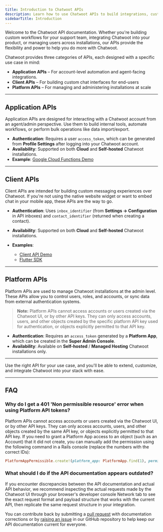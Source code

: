 ```yaml
---
title: Introduction to Chatwoot APIs
description: Learn how to use Chatwoot APIs to build integrations, customize chat experiences, and manage your installation.
sidebarTitle: Introduction
---
```


Welcome to the Chatwoot API documentation. Whether you're building custom workflows for your support team, integrating Chatwoot into your product, or managing users across installations, our APIs provide the flexibility and power to help you do more with Chatwoot.

Chatwoot provides three categories of APIs, each designed with a specific use case in mind:

- **Application APIs** – For account-level automation and agent-facing integrations.
- **Client APIs** – For building custom chat interfaces for end-users
- **Platform APIs** – For managing and administering installations at scale

---

## Application APIs

Application APIs are designed for interacting with a Chatwoot account from an agent/admin perspective. Use them to build internal tools, automate workflows, or perform bulk operations like data import/export.

- **Authentication**: Requires a user `access_token`, which can be generated from **Profile Settings** after logging into your Chatwoot account.
- **Availability**: Supported on both **Cloud** and **Self-hosted** Chatwoot installations.
- **Example**: [Google Cloud Functions Demo](https://github.com/chatwoot/google-cloud-functions-demo)

---

## Client APIs

Client APIs are intended for building custom messaging experiences over Chatwoot. If you're not using the native website widget or want to embed chat in your mobile app, these APIs are the way to go.

- **Authentication**: Uses `inbox_identifier` (from **Settings → Configuration** in API inboxes) and `contact_identifier` (returned when creating a contact).
- **Availability**: Supported on both **Cloud** and **Self-hosted** Chatwoot installations.
- **Examples**:

  - [Client API Demo](https://github.com/chatwoot/client-api-demo)
  - [Flutter SDK](https://github.com/chatwoot/chatwoot-flutter-sdk)

---

## Platform APIs

Platform APIs are used to manage Chatwoot installations at the admin level. These APIs allow you to control users, roles, and accounts, or sync data from external authentication systems.

> **Note:** Platform APIs cannot access accounts or users created via the Chatwoot UI, or by other API keys. They can only access accounts, users, and other objects created by the specific platform API key used for authentication, or objects explicitly permitted to that API key.

- **Authentication**: Requires an `access_token` generated by a **Platform App**, which can be created in the **Super Admin Console**.
- **Availability**: Available on **Self-hosted** / **Managed Hosting** Chatwoot installations only.

---

Use the right API for your use case, and you'll be able to extend, customize, and integrate Chatwoot into your stack with ease.

---

## FAQ

### Why do I get a 401 'Non permissible resource' error when using Platform API tokens?

Platform APIs cannot access accounts or users created via the Chatwoot UI, or by other API keys. They can only access accounts, users, and other objects created by the same API key, or objects explicitly permitted to that API key. If you need to grant a Platform App access to an object (such as an Account) that it did not create, you can manually add the permission using the following command in a Rails console (replace the numbers with the correct IDs):

```ruby
PlatformAppPermissible.create!(platform_app: PlatformApp.find(1), permissible: Account.find(1))
```

### What should I do if the API documentation appears outdated?

If you encounter discrepancies between the API documentation and actual API behavior, we recommend inspecting the actual requests made by the Chatwoot UI through your browser's developer console Network tab to see the exact request format and payload structure that works with the current API, then replicate the same request structure in your integration.

You can contribute back by submitting a [pull request](/contributing-guide/api-documentation) with documentation corrections or by [raising an issue](https://github.com/chatwoot/chatwoot/issues) in our GitHub repository to help keep our API documentation current for everyone.
